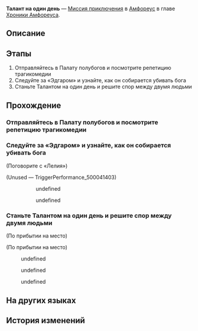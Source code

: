 {{Дополнить|Диалоги.}}
{{Миссия Инфобокс
|id              = 5000414
|Название        = 
|Изображение     = Миссия Освоения Талант на один день.png
|Тип             = Миссия приключения
|События         = 
|Глава           = Хроники Амфореуса
|Условия         = Завершена [[Миссия Освоения]] ''[[Зеркальное отражение ведьмы]]''
|Персонажи       = «Дрожащая поэтесса»; «Испуганный путник»; «Лелия»; Дориан; Ио; Ликург; Первопроходец; Толпа; Феспис
|СтартЛокация    = Палата полубогов: Рассветная вершина
|Мир             = Амфореус
|Локации         = Палата полубогов: Рассветная вершина
|Предыдущая      = 
|Следующая       = 
|Награды         = Звёздный нефрит*10; Журнал приключений*3; Кредиты*5 000
}}
'''Талант на один день''' — [[Миссия приключения]] в [[Амфореус]] в главе [[Хроники Амфореуса]].

==Описание==
{{Описание|<!--официальное описание из Перекрёстка судеб-->}}

==Этапы==
# Отправляйтесь в Палату полубогов и посмотрите репетицию трагикомедии
# Следуйте за «Эдгаром» и узнайте, как он собирается убивать бога
# Станьте Талантом на один день и решите спор между двумя людьми

==Прохождение==
{{Дополнить}}

===Отправляйтесь в Палату полубогов и посмотрите репетицию трагикомедии===
{{Описание миссии|локация=Палата полубогов: Рассветная вершина|Говорят, что в Палате полубогов иногда устраивают театральные представления. Неужели это правда в том же месте, где проводят собрания?}}
{{Диалог Начало}}

{{Диалог Конец}}

===Следуйте за «Эдгаром» и узнайте, как он собирается убивать бога===
{{Описание миссии|локация=Палата полубогов: Рассветная вершина|Обвинив богов в несправедливой судьбе, он в гневе бросается прочь. Что он задумал?}}
{{Диалог Начало}}

;(Поговорите с «Лелия»)
<!--Unknown TalkSentence: 500079101-->
<!--Unknown TalkSentence: 500079102-->
<!--Unknown TalkSentence: 500079103-->

;(Unused &mdash; TriggerPerformance_500041403)
<!--Unknown TalkSentence: 500079201-->
:<!--Unknown TalkSentence: 500079202-->
::{{Диалог|Стрелка}} undefined
::<!--Unknown TalkSentence: 500079204-->
::<!--Unknown TalkSentence: 500079205-->
::<!--Unknown TalkSentence: 500079206-->
::<!--Unknown TalkSentence: 500079207-->
::<!--Unknown TalkSentence: 500079208-->
::<!--Unknown TalkSentence: 500079209-->
::<!--Unknown TalkSentence: 500079210-->
::<!--Unknown TalkSentence: 500079211-->
::<!--Unknown TalkSentence: 500079212-->
::<!--Unknown TalkSentence: 500079213-->
::<!--Unknown TalkSentence: 500079214-->
::<!--Unknown TalkSentence: 500079215-->
::<!--Unknown TalkSentence: 500079216-->
::<!--Unknown TalkSentence: 500079217-->
::<!--Unknown TalkSentence: 500079218-->
::<!--Unknown TalkSentence: 500079219-->
::<!--Unknown TalkSentence: 500079220-->
::<!--Unknown TalkSentence: 500079221-->
::<!--Unknown TalkSentence: 500079222-->
::<!--Unknown TalkSentence: 500079223-->
::<!--Unknown TalkSentence: 500079224-->
::<!--Unknown TalkSentence: 500079225-->
::<!--Unknown TalkSentence: 500079226-->
::<!--Unknown TalkSentence: 500079227-->
::{{Диалог|Стрелка}} undefined
::<!--Unknown TalkSentence: 500079206-->
::<!--Unknown TalkSentence: 500079207-->
::<!--Unknown TalkSentence: 500079208-->
::<!--Unknown TalkSentence: 500079209-->
::<!--Unknown TalkSentence: 500079210-->
::<!--Unknown TalkSentence: 500079211-->
::<!--Unknown TalkSentence: 500079212-->
::<!--Unknown TalkSentence: 500079213-->
::<!--Unknown TalkSentence: 500079214-->
::<!--Unknown TalkSentence: 500079215-->
::<!--Unknown TalkSentence: 500079216-->
::<!--Unknown TalkSentence: 500079217-->
::<!--Unknown TalkSentence: 500079218-->
::<!--Unknown TalkSentence: 500079219-->
::<!--Unknown TalkSentence: 500079220-->
::<!--Unknown TalkSentence: 500079221-->
::<!--Unknown TalkSentence: 500079222-->
::<!--Unknown TalkSentence: 500079223-->
::<!--Unknown TalkSentence: 500079224-->
::<!--Unknown TalkSentence: 500079225-->
::<!--Unknown TalkSentence: 500079226-->
::<!--Unknown TalkSentence: 500079227-->
:<!--Unknown TalkSentence: 500079206-->
:<!--Unknown TalkSentence: 500079207-->
:<!--Unknown TalkSentence: 500079208-->
:<!--Unknown TalkSentence: 500079209-->
:<!--Unknown TalkSentence: 500079210-->
:<!--Unknown TalkSentence: 500079211-->
:<!--Unknown TalkSentence: 500079212-->
:<!--Unknown TalkSentence: 500079213-->
:<!--Unknown TalkSentence: 500079214-->
:<!--Unknown TalkSentence: 500079215-->
:<!--Unknown TalkSentence: 500079216-->
:<!--Unknown TalkSentence: 500079217-->
:<!--Unknown TalkSentence: 500079218-->
:<!--Unknown TalkSentence: 500079219-->
:<!--Unknown TalkSentence: 500079220-->
:<!--Unknown TalkSentence: 500079221-->
:<!--Unknown TalkSentence: 500079222-->
:<!--Unknown TalkSentence: 500079223-->
:<!--Unknown TalkSentence: 500079224-->
:<!--Unknown TalkSentence: 500079225-->
:<!--Unknown TalkSentence: 500079226-->
:<!--Unknown TalkSentence: 500079227-->
<!--Unknown TalkSentence: 500079405-->
{{Диалог Конец}}

===Станьте Талантом на один день и решите спор между двумя людьми===
{{Описание миссии|локация=Палата полубогов: Рассветная вершина|Выслушав доводы обеих сторон, вынесите справедливый вердикт как настоящий Талант на один день.}}
{{Диалог Начало}}
;(По прибытии на место)

;(По прибытии на место)
<!--Unknown TalkSentence: 500079301-->
<!--Unknown TalkSentence: 500079302-->
:{{Диалог|Стрелка}} undefined
:{{Диалог|Стрелка}} undefined
:<!--Unknown TalkSentence: 500079305-->
<!--Unknown TalkSentence: 500079306-->
:{{Диалог|Стрелка}} undefined
<!--Unknown TalkSentence: 500079308-->
<!--Unknown TalkSentence: 500079309-->
<!--Unknown TalkSentence: 500079310-->
<!--Unknown TalkSentence: 500079311-->
<!--Unknown TalkSentence: 500079312-->
<!--Unknown TalkSentence: 500079313-->
<!--Unknown TalkSentence: 500079314-->
<!--Unknown TalkSentence: 500079315-->
<!--Unknown TalkSentence: 500079316-->
<!--Unknown TalkSentence: 500079317-->
<!--Unknown TalkSentence: 500079406-->
{{Диалог Конец}}

==На других языках==
{{На других языках
|en   = One-Day Talanton
|zhs  = 一日塔兰顿
|zht  = 一日塔蘭頓
|ja   = 一日タレンタム
|ko   = 일일 탈란톤
|es   = Talanton por un día
|fr   = Talanton d'un jour
|ru   = Талант на один день
|th   = Talanton หนึ่งวัน
|vi   = Talanton Một Ngày
|de   = Talanton für einen Tag
|id   = Talanton Sehari
|pt   = Talanton por Um Dia
}}

==История изменений==
{{История изменений|3.2}}
